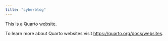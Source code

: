 ```yaml
---
title: "cyberblog"
---
```


This is a Quarto website.

To learn more about Quarto websites visit <https://quarto.org/docs/websites>.

